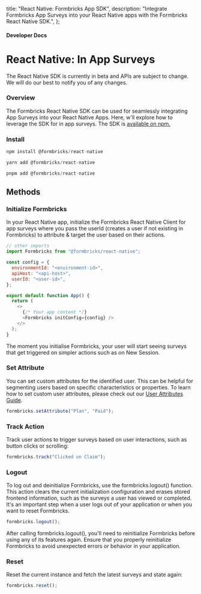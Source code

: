 
  title: "React Native: Formbricks App SDK",
  description:
    "Integrate Formbricks App Surveys into your React Native apps with the Formbricks React Native SDK.",
};

#### Developer Docs

# React Native: In App Surveys

<Note>
  The React Native SDK is currently in beta and APIs are subject to change. We will do our best to notify you
  of any changes.
</Note>

### Overview

The Formbricks React Native SDK can be used for seamlessly integrating App Surveys into your React Native Apps. Here, w'll explore how to leverage the SDK for in app surveys. The SDK is [available on npm.](https://www.npmjs.com/package/@formbricks/react-native)

### Install

<Col>
<CodeGroup title="npm">

```js {{ title: 'npm' }}
npm install @formbricks/react-native
```

```js {{ title: 'yarn' }}
yarn add @formbricks/react-native
```

```js {{ title: 'pnpm' }}
pnpm add @formbricks/react-native
```

</CodeGroup>
</Col>

## Methods

### Initialize Formbricks

In your React Native app, initialize the Formbricks React Native Client for app surveys where you pass the userId (creates a user if not existing in Formbricks) to attribute & target the user based on their actions.

<Col>
<CodeGroup title="Initialize Formbricks">

```javascript
// other imports
import Formbricks from "@formbricks/react-native";

const config = {
  environmentId: "<environment-id>",
  apiHost: "<api-host>",
  userId: "<user-id>",
};

export default function App() {
  return (
    <>
      {/* Your app content */}
      <Formbricks initConfig={config} />
    </>
  );
}
```

</CodeGroup>
</Col>

The moment you initialise Formbricks, your user will start seeing surveys that get triggered on simpler actions such as on New Session.

### Set Attribute

You can set custom attributes for the identified user. This can be helpful for segmenting users based on specific characteristics or properties. To learn how to set custom user attributes, please check out our [User Attributes Guide](/app-surveys/user-identification).

<Col>
<CodeGroup>

```js
formbricks.setAttribute("Plan", "Paid");
```

</CodeGroup>
</Col>

### Track Action

Track user actions to trigger surveys based on user interactions, such as button clicks or scrolling:

<Col>
<CodeGroup>

```js
formbricks.track("Clicked on Claim");
```

</CodeGroup>
</Col>

### Logout

To log out and deinitialize Formbricks, use the formbricks.logout() function. This action clears the current initialization configuration and erases stored frontend information, such as the surveys a user has viewed or completed. It's an important step when a user logs out of your application or when you want to reset Formbricks.

<Col>
<CodeGroup>

```js
formbricks.logout();
```

</CodeGroup>
</Col>

After calling formbricks.logout(), you'll need to reinitialize Formbricks before using any of its features again. Ensure that you properly reinitialize Formbricks to avoid unexpected errors or behavior in your application.

### Reset

Reset the current instance and fetch the latest surveys and state again:

<Col>
<CodeGroup>

```js
formbricks.reset();
```

</CodeGroup>
</Col>
